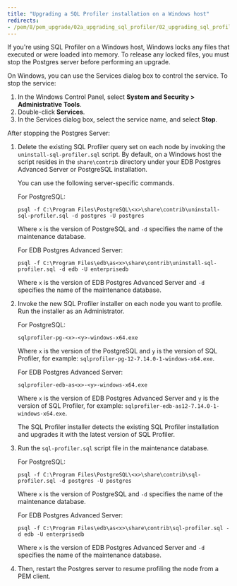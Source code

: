 ```yaml
---
title: "Upgrading a SQL Profiler installation on a Windows host"
redirects:
- /pem/8/pem_upgrade/02a_upgrading_sql_profiler/02_upgrading_sql_profiler_windows/
---
```


If you're using SQL Profiler on a Windows host, Windows locks any files that executed or were loaded into memory. To release any locked files, you must stop the Postgres server before performing an upgrade.

On Windows, you can use the Services dialog box to control the service. To stop the service:

1. In the Windows Control Panel, select **System and Security > Administrative Tools**.
1. Double-click **Services**. 
1. In the Services dialog box, select the service name, and select **Stop**.

After stopping the Postgres Server:

1.  Delete the existing SQL Profiler query set on each node by invoking the `uninstall-sql-profiler.sql` script. By default, on a Windows host the script resides in the `share\contrib` directory under your EDB Postgres Advanced Server or PostgreSQL installation.

    You can use the following server-specific commands.

    For PostgreSQL:

    ```shell
    psql -f C:\Program Files\PostgreSQL\<x>\share\contrib\uninstall-sql-profiler.sql -d postgres -U postgres
    ```

    Where `x` is the version of PostgreSQL and `-d` specifies the name of the maintenance database.

    For EDB Postgres Advanced Server:

    ```shell
    psql -f C:\Program Files\edb\as<x>\share\contrib\uninstall-sql-profiler.sql -d edb -U enterprisedb
    ```

    Where `x` is the version of EDB Postgres Advanced Server and `-d` specifies the name of the maintenance database.

2.  Invoke the new SQL Profiler installer on each node you want to profile. Run the installer as an Administrator.

    For PostgreSQL:

    ```shell
    sqlprofiler-pg-<x>-<y>-windows-x64.exe
    ```

    Where `x` is the version of the PostgreSQL and `y` is the version of SQL Profiler, for example: `sqlprofiler-pg-12-7.14.0-1-windows-x64.exe`.

    For EDB Postgres Advanced Server:

    ```shell
    sqlprofiler-edb-as<x>-<y>-windows-x64.exe
    ```

    Where `x` is the version of EDB Postgres Advanced Server and `y` is the version of SQL Profiler, for example: `sqlprofiler-edb-as12-7.14.0-1-windows-x64.exe`.

    The SQL Profiler installer detects the existing SQL Profiler installation and upgrades it with the latest version of SQL Profiler.

3.  Run the `sql-profiler.sql` script file in the maintenance database.

    For PostgreSQL:

    ```shell
    psql -f C:\Program Files\PostgreSQL\<x>\share\contrib\sql-profiler.sql -d postgres -U postgres
    ```

    Where `x` is the version of PostgreSQL and `-d` specifies the name of the maintenance database.

    For EDB Postgres Advanced Server:

    ```shell
    psql -f C:\Program Files\edb\as<x>\share\contrib\sql-profiler.sql -d edb -U enterprisedb
    ```

    Where `x` is the version of EDB Postgres Advanced Server and `-d` specifies the name of the maintenance database.

4.  Then, restart the Postgres server to resume profiling the node from a PEM client.

